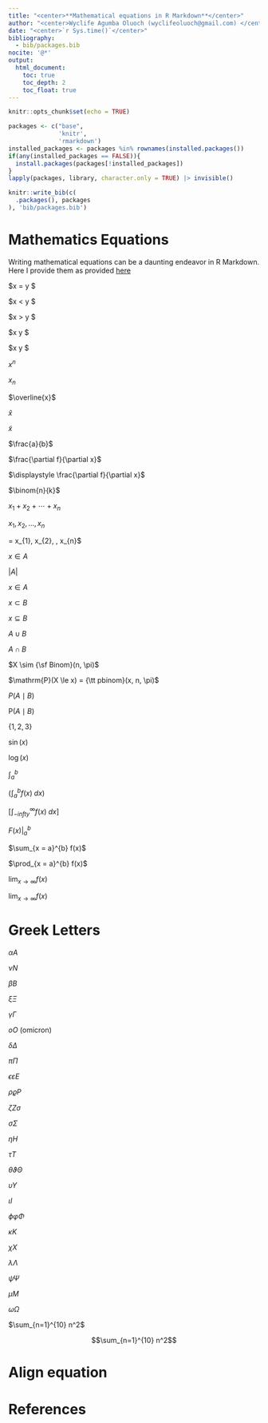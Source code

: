 ```yaml
---
title: "<center>**Mathematical equations in R Markdown**</center>"
author: "<center>Wyclife Agumba Oluoch (wyclifeoluoch@gmail.com) </center>"
date: "<center>`r Sys.time()`</center>"
bibliography: 
  - bib/packages.bib
nocite: '@*'
output: 
  html_document:
    toc: true
    toc_depth: 2
    toc_float: true
---
```


```r
knitr::opts_chunk$set(echo = TRUE)
```


```r
packages <- c("base",
              'knitr',
              'rmarkdown')
installed_packages <- packages %in% rownames(installed.packages())
if(any(installed_packages == FALSE)){
  install.packages(packages[!installed_packages])
}
lapply(packages, library, character.only = TRUE) |> invisible()
```

```r
knitr::write_bib(c(
  .packages(), packages
), 'bib/packages.bib')
```


# Mathematics Equations

Writing mathematical equations can be a daunting endeavor in R Markdown. Here I provide them as provided [here](https://rpruim.github.io/s341/S19/from-class/MathinRmd.html)

$x = y $


$x < y $

$x > y $

$x \le y $

$x \ge y $

$x^{n}$

$x_{n}$

$\overline{x}$

$\hat{x}$

$\tilde{x}$

$\frac{a}{b}$

$\frac{\partial f}{\partial x}$

$\displaystyle \frac{\partial f}{\partial x}$

$\binom{n}{k}$

$x_{1} + x_{2} + \cdots + x_{n}$

$x_{1}, x_{2}, \dots, x_{n}$

\mathbf{x} = \langle x_{1}, x_{2}, \dots, x_{n}\rangle$ 

$x \in A$

$|A|$

$x \in A$

$x \subset B$

$x \subseteq B$

$A \cup B$

$A \cap B$

$X \sim {\sf Binom}(n, \pi)$ 

$\mathrm{P}(X \le x) = {\tt pbinom}(x, n, \pi)$ 

$P(A \mid B)$

$\mathrm{P}(A \mid B)$ 

$\{1, 2, 3\}$

$\sin(x)$

$\log(x)$

$\int_{a}^{b}$

$\left(\int_{a}^{b} f(x) \; dx\right)$

$\left[\int_{-infty}^{\infty} f(x) \; dx\right]$

$\left. F(x) \right|_{a}^{b}$

$\sum_{x = a}^{b} f(x)$

$\prod_{x = a}^{b} f(x)$

$\lim_{x \to \infty} f(x)$

$\displaystyle \lim_{x \to \infty} f(x)$

# Greek Letters

$\alpha A$	

$\nu N$

$\beta B$	

$\xi\Xi$

$\gamma \Gamma$	

$o O$ (omicron)

$\delta \Delta$	

$\pi \Pi$

$\epsilon \varepsilon E$	

$\rho\varrho P$

$\zeta Z \sigma \,\!$	

$\sigma \Sigma$

$\eta H$	

$\tau T$

$\theta \vartheta \Theta$	

$\upsilon \Upsilon$

$\iota I$

$\phi \varphi \Phi$

$\kappa K$	

$\chi X$

$\lambda \Lambda$	

$\psi \Psi$

$\mu M$	

$\omega \Omega$

$\sum_{n=1}^{10} n^2$

$$\sum_{n=1}^{10} n^2$$

# Align equation

\begin{align*}
a & = b \\
X &\sim {\sf Norm}(10, 3) \\
5 & \le 10
\end{align*}

# References